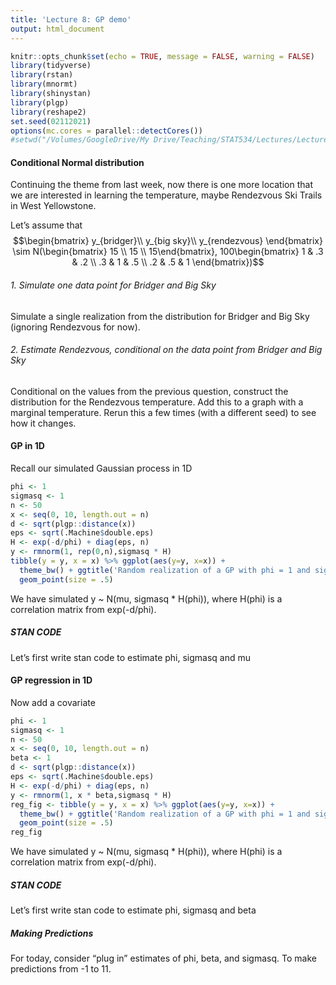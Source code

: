 ```yaml
---
title: 'Lecture 8: GP demo'
output: html_document
---
```


```r
knitr::opts_chunk$set(echo = TRUE, message = FALSE, warning = FALSE)
library(tidyverse)
library(rstan)
library(mnormt)
library(shinystan)
library(plgp)
library(reshape2)
set.seed(02112021)
options(mc.cores = parallel::detectCores())
#setwd("/Volumes/GoogleDrive/My Drive/Teaching/STAT534/Lectures/Lecture 4. Stan and GP")
```



#### Conditional Normal distribution
Continuing the theme from last week, now there is one more location that we are interested in learning the temperature, maybe Rendezvous Ski Trails in West Yellowstone.

Let's assume that 
$$\begin{bmatrix} y_{bridger}\\ y_{big sky}\\ y_{rendezvous} \end{bmatrix} \sim N(\begin{bmatrix} 15 \\ 15 \\ 15\end{bmatrix}, 100\begin{bmatrix} 1 & .3 & .2 \\ .3 & 1 & .5 \\ .2 & .5 & 1
\end{bmatrix})$$

###### 1. Simulate one data point for Bridger and Big Sky

Simulate a single realization from the distribution for Bridger and Big Sky (ignoring Rendezvous for now).

###### 2. Estimate Rendezvous, conditional on the data point from Bridger and Big Sky

Conditional on the values from the previous question, construct the distribution for the Rendezvous temperature. Add this to a graph with a marginal temperature. Rerun this a few times (with a different seed) to see how it changes.

#### GP in 1D

Recall our simulated Gaussian process in 1D

```r
phi <- 1
sigmasq <- 1
n <- 50
x <- seq(0, 10, length.out = n)
d <- sqrt(plgp::distance(x))
eps <- sqrt(.Machine$double.eps) 
H <- exp(-d/phi) + diag(eps, n) 
y <- rmnorm(1, rep(0,n),sigmasq * H)
tibble(y = y, x = x) %>% ggplot(aes(y=y, x=x)) +
  theme_bw() + ggtitle('Random realization of a GP with phi = 1 and sigmasq = 1') +
  geom_point(size = .5)
```

We have simulated y ~ N(mu, sigmasq * H(phi)), where H(phi) is a correlation matrix from exp(-d/phi). 

##### STAN CODE 
Let's first write stan code to estimate phi, sigmasq and mu


#### GP regression in 1D

Now add a covariate

```r
phi <- 1
sigmasq <- 1
n <- 50
x <- seq(0, 10, length.out = n)
beta <- 1
d <- sqrt(plgp::distance(x))
eps <- sqrt(.Machine$double.eps) 
H <- exp(-d/phi) + diag(eps, n) 
y <- rmnorm(1, x * beta,sigmasq * H)
reg_fig <- tibble(y = y, x = x) %>% ggplot(aes(y=y, x=x)) +
  theme_bw() + ggtitle('Random realization of a GP with phi = 1 and sigmasq = 1') +
  geom_point(size = .5)
reg_fig
```

We have simulated y ~ N(mu, sigmasq * H(phi)), where H(phi) is a correlation matrix from exp(-d/phi). 

##### STAN CODE 
Let's first write stan code to estimate phi, sigmasq and beta


##### Making Predictions

For today, consider "plug in" estimates of phi, beta, and sigmasq. To make predictions from -1 to 11.
